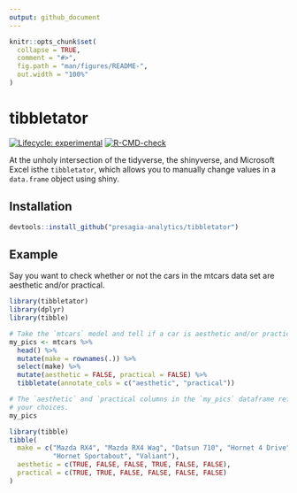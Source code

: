 ```yaml
---
output: github_document
---
```


<!-- README.md is generated from README.Rmd. Please edit that file -->

```r
knitr::opts_chunk$set(
  collapse = TRUE,
  comment = "#>",
  fig.path = "man/figures/README-",
  out.width = "100%"
)
```

# tibbletator

<!-- badges: start -->
[![Lifecycle: experimental](https://img.shields.io/badge/lifecycle-experimental-orange.svg)](https://lifecycle.r-lib.org/articles/stages.html#experimental)
[![R-CMD-check](https://github.com/kaneplusplus/tibbletator/workflows/R-CMD-check/badge.svg)](https://github.com/kaneplusplus/tibbletator/actions)
<!-- badges: end -->

At the unholy intersection of the tidyverse, the shinyverse, and Microsoft
Excel isthe `tibbletator`, which allows you to manually change values in a 
`data.frame` object using shiny.

## Installation


``` r
devtools::install_github("presagia-analytics/tibbletator")
```

## Example

Say you want to check whether or not the cars in the mtcars data set
are aesthetic and/or practical.

```r
library(tibbletator)
library(dplyr)
library(tibble)

# Take the `mtcars` model and tell if a car is aesthetic and/or practical.
my_pics <- mtcars %>%
  head() %>%
  mutate(make = rownames(.)) %>%
  select(make) %>%
  mutate(aesthetic = FALSE, practical = FALSE) %>%
  tibbletate(annotate_cols = c("aesthetic", "practical"))

# The `aesthetic` and `practical columns in the `my_pics` dataframe reflect 
# your choices.
my_pics
```
```r
library(tibble)
tibble(
  make = c("Mazda RX4", "Mazda RX4 Wag", "Datsun 710", "Hornet 4 Drive",  
           "Hornet Sportabout", "Valiant"),
  aesthetic = c(TRUE, FALSE, FALSE, TRUE, FALSE, FALSE),
  practical = c(TRUE, TRUE, FALSE, FALSE, FALSE, FALSE)
)
```

